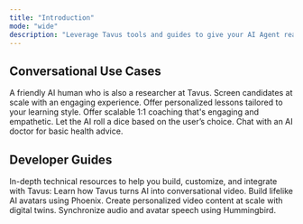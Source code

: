 ```yaml
---
title: "Introduction"
mode: "wide"
description: "Leverage Tavus tools and guides to give your AI Agent real-time human-like perception and presence—bringing the human layer to AI."
---
```


## Conversational Use Cases
<CardGroup cols={3}>
  <Card title="Tavus Researcher" img="/images/charlie.png" href="/sections/conversational-video-interface/conversation/usecases/tavus-researcher">
    A friendly AI human who is also a researcher at Tavus.
  </Card>
  <Card title="AI Interviewer" img="/images/aii.png" href="/sections/conversational-video-interface/conversation/usecases/ai-interviewer">
    Screen candidates at scale with an engaging experience.
  </Card>
  <Card title="History Teacher" img="/images/ht.png" href="/sections/conversational-video-interface/conversation/usecases/history-teacher">
    Offer personalized lessons tailored to your learning style.
  </Card>
  <Card title="Sales Coach" img="/images/sc.png" href="/sections/conversational-video-interface/conversation/usecases/sales-coach">
    Offer scalable 1:1 coaching that's engaging and empathetic.
  </Card>
  <Card title="Roll a Dice" img="/images/dice.png" href="/sections/conversational-video-interface/conversation/usecases/roll-a-dice">
    Let the AI roll a dice based on the user’s choice.
  </Card>
  <Card title="Online Health Consultation" img="/images/advanced.png" href="/sections/conversational-video-interface/conversation/usecases/health-consultation">
    Chat with an AI doctor for basic health advice.
  </Card>
</CardGroup>

## Developer Guides
In-depth technical resources to help you build, customize, and integrate with Tavus:
<CardGroup cols={2}>
  <Card title="Conversational Video Interface" icon="messages" href="/sections/conversational-video-interface/overview-cvi">
    Learn how Tavus turns AI into conversational video.
  </Card>
  <Card title="Replica" icon="user-group" href="#">
    Build lifelike AI avatars using Phoenix.
  </Card>
  <Card title="Video Generation" icon="video" href="#">
    Create personalized video content at scale with digital twins.
  </Card>
    <Card title="Lipsync" icon="lips" href="#">
    Synchronize audio and avatar speech using Hummingbird.
  </Card>
</CardGroup>